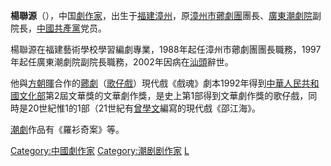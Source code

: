 {{Unreferenced|time=2018-11-06T12:37:36+00:00}}
'''楊聯源'''（{{bd|1954年|6月|2002年|9月22日|}}），中国[[劇作家|劇作家]]，出生于[[福建|福建]][[漳州|漳州]]，原[[漳州市薌劇團|漳州市薌劇團]]團長、[[廣東潮劇院|廣東潮劇院]]副院長，[[中國共產黨|中國共產黨]]党员。

楊聯源在福建藝術學校學習編劇專業，1988年起任漳州市薌劇團團長職務，1997年起任廣東潮劇院副院長職務，2002年因病在[[汕頭|汕頭]]辭世。

他與[[方朝暉|方朝暉]]合作的[[薌劇|薌劇]]（[[歌仔戲|歌仔戲]]）現代戲《戲魂》劇本1992年得到[[中華人民共和國文化部|中華人民共和國文化部]]第2屆文華獎的文華劇作獎，是史上第1部得到文華劇作獎的歌仔戲，同時是20世紀惟1的1部（21世紀有[[曾學文|曾學文]]編寫的現代戲《邵江海》。

[[潮劇|潮劇]]作品有《羅衫奇案》等。

{{DEFAULTSORT:Yang Lianyuan}}
[[Category:中國劇作家|Category:中國劇作家]]
[[Category:潮剧剧作家|Category:潮剧剧作家]]
[[Category:楊姓|L]]